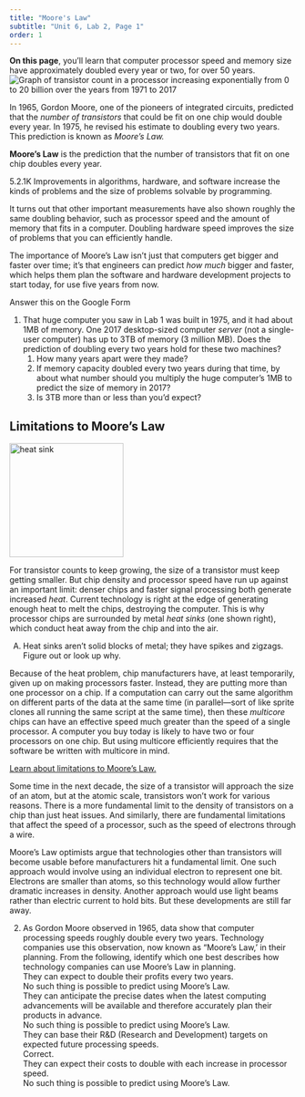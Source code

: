 ```yaml
---
title: "Moore's Law"
subtitle: "Unit 6, Lab 2, Page 1"
order: 1
---
```


<div class="learn"><strong>On this page</strong>, you'll learn that computer processor speed and memory size have approximately doubled every year or two, for over 50 years.</div>
<img class="imageRight noshadow" src="/img/6-computers/mooreslaw_graph.png" alt="Graph of transistor count in a processor increasing exponentially from 0 to 20 billion over the years from 1971 to 2017" title="Graph of transistor count in a processor increasing exponentially from 0 to 20 billion over the years from 1971 to 2017"/>
<p>In 1965, Gordon Moore, one of the pioneers of integrated circuits, predicted that the <em>number of transistors</em> that could be fit on one chip would double every year. In 1975, he revised his estimate to doubling every two years. This prediction is known as <em>Moore's Law.</em></p>
<div class="vocabFullWidth">
<p><strong>Moore's Law</strong> is the prediction that the number of transistors that fit on one chip doubles every year.</p>
</div>

<div class="comment">5.2.1K Improvements in algorithms, hardware, and software increase the kinds of problems and the size of problems solvable by programming. </div>
<p>It turns out that other important measurements have also shown roughly the same doubling behavior, such as processor speed and the amount of memory that fits in a computer. Doubling hardware speed improves the size of problems that you can efficiently handle.</p>
<p>The importance of Moore's Law isn't just that computers get bigger and faster over time; it's that engineers can predict <em>how much</em> bigger and faster, which helps them plan the software and hardware development projects to start today, for use five years from now.</p>

<div class="forYouToDo">
<p> Answer this on the Google Form </p>
<ol>
<li>
That huge computer you saw in Lab 1 was built in 1975, and it had about 1MB of memory. One 2017 desktop-sized computer <em>server</em> (not a single-user computer) has up to 3TB of memory (3 million MB). Does the prediction of doubling every two years hold for these two machines?		
<ol>
<li>How many years apart were they made?</li>
<li>If memory capacity doubled every two years during that time, by about what number should you multiply the huge computer's 1MB to predict the size of memory in 2017?</li>
<li>Is 3TB more than or less than you'd expect?</li>
</ol>
</li>
</ol>
</div>

##  Limitations to Moore's Law
<img class="imageRight" src="/img/6-computers/heatsink.png" height="200px" alt="heat sink" title="heat sink" />
<p>For transistor counts to keep growing, the size of a transistor must keep getting smaller. But chip density and processor speed have run up against an important limit: denser chips and faster signal processing both generate increased <em>heat</em>. Current technology is right at the edge of generating enough heat to melt the chips, destroying the computer. This is why processor chips are surrounded by metal <em>heat sinks</em> (one shown right), which conduct heat away from the chip and into the air.</p>
<div class="takeItFurther">
<ol type="A">
<li>Heat sinks aren't solid blocks of metal; they have spikes and zigzags.  Figure out or look up why.</li>
</ol>
</div>
<p>Because of the heat problem, chip manufacturers have, at least temporarily, given up on making processors faster. Instead, they are putting more than one processor on a chip. If a computation can carry out the same algorithm on different parts of the data at the same time (in parallel&mdash;sort of like sprite clones all running the same script at the same time), then these <em>multicore</em> chips can have an effective speed much greater than the speed of a single processor. A computer you buy today is likely to have two or four processors on one chip. But using multicore efficiently requires that the software be written with multicore in mind.</p> 

<div class="endnote">
<a href="#hint-target" data-bs-toggle="collapse" title="Learn about limitations to Moore's Law">Learn about limitations to Moore's Law.</a>
<div id="hint-target" class="collapse">
<p>Some time in the next decade, the size of a transistor will approach the size of an atom, but at the atomic scale, transistors won't work for various reasons. There is a more fundamental limit to the density of transistors on a chip than just heat issues. And similarly, there are fundamental limitations that affect the speed of a processor, such as the speed of electrons through a wire.</p>
<p>Moore's Law optimists argue that technologies other than transistors will become usable before manufacturers hit a fundamental limit. One such approach would involve using an individual electron to represent one bit. Electrons are smaller than atoms, so this technology would allow further dramatic increases in density. Another approach would use light beams rather than electric current to hold bits. But these developments are still far away.</p>
</div>
</div>

<div class="forYouToDo">
<ol start="2">
<li>
<!-- Question 1 -->
<div class="assessment-data" type="multiplechoice" identifier="Which is TRUE according to Moore's Law?"
hasinlinefeedback="true" maxchoices="1" responseIdentifier="ri1" shuffle="true">
<div class="prompt">As Gordon Moore observed in 1965, data show that computer processing speeds roughly double every two years. Technology companies use this observation, now known as "Moore’s Law,’ in their planning.  From the following, identify which one best describes how technology companies can use Moore’s Law in planning.</div>
<div class="choice" identifier="c1">
<div class="text">They can expect to double their profits every two years.</div>
<div class="feedback">No such thing is possible to predict using Moore’s Law.</div>
</div>
<div class="choice" identifier="c2">
<div class="text">They can anticipate the precise dates when the latest computing advancements will be available and therefore accurately plan their products in advance.</div>
<div class="feedback">No such thing is possible to predict using Moore’s Law.</div>
</div>
<div class="choice" identifier="c3">
<div class="text">They can base their R&amp;D (Research and Development) targets on expected future processing speeds.</div>
<div class="feedback">Correct.</div>
</div>
<div class="choice" identifier="c4">
<div class="text">They can expect their costs to double with each increase in processor speed.</div>
<div class="feedback">No such thing is possible to predict using Moore’s Law.</div>
</div>
<div class="responseDeclaration" identifier="ri1">
<div class="correctResponse" identifier="c3"></div>
</div>
</div>

</li>
</ol>
</div>
